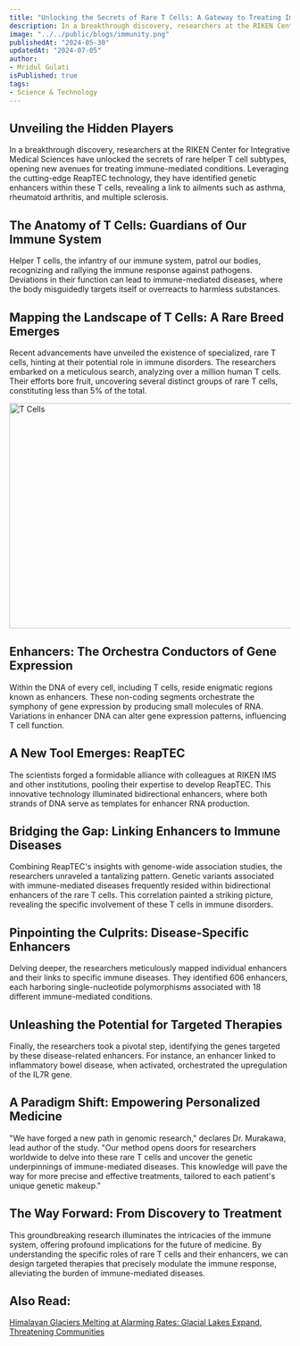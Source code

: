 ```yaml
---
title: "Unlocking the Secrets of Rare T Cells: A Gateway to Treating Immune Disorders"
description: In a breakthrough discovery, researchers at the RIKEN Center for Integrative Medical Sciences have unlocked the secrets of rare helper T cell subtypes, opening new avenues for treating immune-mediated conditions. Leveraging the cutting-edge ReapTEC technology, they have identified genetic enhancers within these T cells, revealing a link to ailments such as asthma, rheumatoid arthritis, and multiple sclerosis.
image: "../../public/blogs/immunity.png"
publishedAt: "2024-05-30"
updatedAt: "2024-07-05"
author: 
- Mridul Gulati
isPublished: true
tags: 
- Science & Technology
---
```


## Unveiling the Hidden Players

In a breakthrough discovery, researchers at the RIKEN Center for Integrative Medical Sciences have unlocked the secrets of rare helper T cell subtypes, opening new avenues for treating immune-mediated conditions. Leveraging the cutting-edge ReapTEC technology, they have identified genetic enhancers within these T cells, revealing a link to ailments such as asthma, rheumatoid arthritis, and multiple sclerosis.

## The Anatomy of T Cells: Guardians of Our Immune System

Helper T cells, the infantry of our immune system, patrol our bodies, recognizing and rallying the immune response against pathogens. Deviations in their function can lead to immune-mediated diseases, where the body misguidedly targets itself or overreacts to harmless substances.

## Mapping the Landscape of T Cells: A Rare Breed Emerges

Recent advancements have unveiled the existence of specialized, rare T cells, hinting at their potential role in immune disorders. The researchers embarked on a meticulous search, analyzing over a million human T cells. Their efforts bore fruit, uncovering several distinct groups of rare T cells, constituting less than 5% of the total.

<Image
  src="/blogs/t-cells.png"
  width="718"
  height="404"
  alt="T Cells"
  sizes="100vw"
/>

## Enhancers: The Orchestra Conductors of Gene Expression

Within the DNA of every cell, including T cells, reside enigmatic regions known as enhancers. These non-coding segments orchestrate the symphony of gene expression by producing small molecules of RNA. Variations in enhancer DNA can alter gene expression patterns, influencing T cell function.

## A New Tool Emerges: ReapTEC

The scientists forged a formidable alliance with colleagues at RIKEN IMS and other institutions, pooling their expertise to develop ReapTEC. This innovative technology illuminated bidirectional enhancers, where both strands of DNA serve as templates for enhancer RNA production.

## Bridging the Gap: Linking Enhancers to Immune Diseases

Combining ReapTEC's insights with genome-wide association studies, the researchers unraveled a tantalizing pattern. Genetic variants associated with immune-mediated diseases frequently resided within bidirectional enhancers of the rare T cells. This correlation painted a striking picture, revealing the specific involvement of these T cells in immune disorders.

## Pinpointing the Culprits: Disease-Specific Enhancers

Delving deeper, the researchers meticulously mapped individual enhancers and their links to specific immune diseases. They identified 606 enhancers, each harboring single-nucleotide polymorphisms associated with 18 different immune-mediated conditions.

## Unleashing the Potential for Targeted Therapies

Finally, the researchers took a pivotal step, identifying the genes targeted by these disease-related enhancers. For instance, an enhancer linked to inflammatory bowel disease, when activated, orchestrated the upregulation of the IL7R gene.

## A Paradigm Shift: Empowering Personalized Medicine

"We have forged a new path in genomic research," declares Dr. Murakawa, lead author of the study. "Our method opens doors for researchers worldwide to delve into these rare T cells and uncover the genetic underpinnings of immune-mediated diseases. This knowledge will pave the way for more precise and effective treatments, tailored to each patient's unique genetic makeup."

## The Way Forward: From Discovery to Treatment

This groundbreaking research illuminates the intricacies of the immune system, offering profound implications for the future of medicine. By understanding the specific roles of rare T cells and their enhancers, we can design targeted therapies that precisely modulate the immune response, alleviating the burden of immune-mediated diseases.

## Also Read: 

[Himalayan Glaciers Melting at Alarming Rates: Glacial Lakes Expand, Threatening Communities](https://onlinekhabri.com/blog/content/himalayan-glaciers-melting-at-alarming-rates)